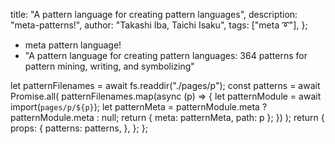 
  title: "A pattern language for creating pattern languages",
  description: "meta-patterns!",
  author: "Takashi Iba, Taichi Isaku",
  tags: ["meta ➰"],
};

<PLHead title={meta.title} description={meta.description} />

<PLNav patterns={props.patterns} currentTitle={meta.title} />

<PLMeta
  title={meta.title}
  description={meta.description}
  author={meta.author}
  tags={meta.tags}
/>

- meta pattern language!
- "A pattern language for creating pattern languages: 364 patterns for pattern mining, writing, and symbolizing"

<PLLinks>
  <PLLink
    title="A pattern language for creating pattern languages"
    url="https://dl.acm.org/doi/10.5555/3158161.3158175"
  />
</PLLinks>

  let patternFilenames = await fs.readdir("./pages/p");
  const patterns = await Promise.all(
    patternFilenames.map(async (p) => {
      let patternModule = await import(`pages/p/${p}`);
      let patternMeta = patternModule.meta ? patternModule.meta : null;
      return { meta: patternMeta, path: p };
    })
  );
  return {
    props: {
      patterns: patterns,
    },
  };
};
